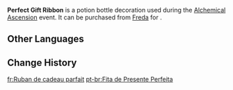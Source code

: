 {{Item Infobox
|id           = 120832
|image        = Item Perfect Gift Ribbon.png
|type         = Potion Bottle Decorations
|group        = Event Items
|quality      = <!-- 0 in shop, 4 on potion selection screen -->
|description  = A bottle ornament that is shaped like a ribbon tied into a bow. It seems to give the potions a feeling similar to that of a gift box, bursting with promises of pleasant surprises...
|source1      = [[Freda]]
|event        = Alchemical Ascension
}}
'''Perfect Gift Ribbon''' is a potion bottle decoration used during the [[Alchemical Ascension]] event. It can be purchased from [[Freda]] for {{Item|Funds|x=10,000}}.

==Other Languages==
{{Other Languages|default_hidden=1
|en      = Perfect Gift Ribbon
|zhs     = 完美赠礼织带
|zhs_rm  = 
|zht     = 完美贈禮織帶
|zht_rm  = 
|ja      = パーフェクトギフトリボン
|ja_rm   = Paafekuto Gifuto Ribon
|ko      = 완벽한 포장 리본
|ko_rm   = 
|es      = Lazo de regalo perfecto
|fr      = Ruban de cadeau parfait
|ru      = Идеальная подарочная лента
|th      = ริบบิ้นของขวัญที่สมบูรณ์แบบ
|th_rm   = 
|vi      = Ruy Băng Hoàn Hảo
|de      = Perfektes Geschenkband
|id      = Pita Hadiah
|pt      = Fita de Presente Perfeita
|tr      = Mükemmel Bir Hediye Kurdelesi
|it      = Nastro regalo perfetto
}}

==Change History==
{{Change History|4.5}}

[[fr:Ruban de cadeau parfait]]
[[pt-br:Fita de Presente Perfeita]]